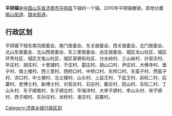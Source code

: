 '''平阴镇'''是[[中华人民共和国|中国]][[山东省|山东省]][[济南市|济南市]][[平阴县|平阴县]]下辖的一个镇。2010年平阴镇撤销，其地分置[[榆山街道|榆山街道]]、[[锦水街道|锦水街道]]。

== 行政区划 ==

平阴镇下辖东南沟居委会、南门居委会、东关居委会、西关居委会、北门居委会、北山东居委会、北山西居委会、东三里居委会、白庄居委会、城区龙山社区、城区环秀社区、城区文笔山社区、城区翠屏街社区、分水岭村、三山峪村、孙官庄村、毕庄村、胡庄村、十里铺村、于庄村、葛庄村、胡山口村、尹庄村、大佛寺村、堡子村、南土楼村、西三里村、西桥口村、中桥口村、东桥口村、东蛮子村、西蛮子村、洪口村、中土楼村、北土楼村、山头村、上盆王村、下盆王村、前阮二村、后寨村、老博士村、新博士村、刘官庄村、石庄村、翟庄村、田山村、东阮二村、丁山头村、东子顺南村、东子顺北村、毕海洋村、大李子顺村、李山头村、宋子顺村、西子顺村、东孙庄村、龙桥村、凌庄村、前寨村。

{{山东小作品}}
{{平阴县行政区划}}

[[Category:济南乡级行政区划|Category:济南乡级行政区划]]